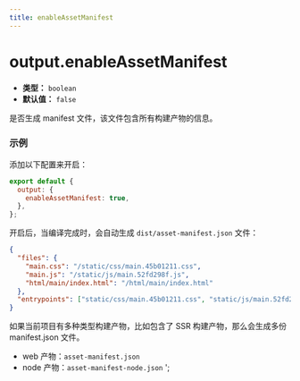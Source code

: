 ```yaml
---
title: enableAssetManifest
---
```


# output.enableAssetManifest

- **类型：** `boolean`
- **默认值：** `false`

是否生成 manifest 文件，该文件包含所有构建产物的信息。

### 示例

添加以下配置来开启：

```js
export default {
  output: {
    enableAssetManifest: true,
  },
};
```

开启后，当编译完成时，会自动生成 `dist/asset-manifest.json` 文件：

```json
{
  "files": {
    "main.css": "/static/css/main.45b01211.css",
    "main.js": "/static/js/main.52fd298f.js",
    "html/main/index.html": "/html/main/index.html"
  },
  "entrypoints": ["static/css/main.45b01211.css", "static/js/main.52fd298f.js"]
}
```

如果当前项目有多种类型构建产物，比如包含了 SSR 构建产物，那么会生成多份 manifest.json 文件。

- web 产物：`asset-manifest.json`
- node 产物：`asset-manifest-node.json`
';
